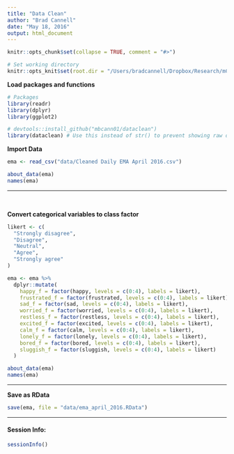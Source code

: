 ```yaml
---
title: "Data Clean"
author: "Brad Cannell"
date: "May 18, 2016"
output: html_document
---
```


```r
knitr::opts_chunk$set(collapse = TRUE, comment = "#>")

# Set working directory
knitr::opts_knit$set(root.dir = "/Users/bradcannell/Dropbox/Research/mChat")
```

**Load packages and functions**
```r
# Packages
library(readr)
library(dplyr)
library(ggplot2)

# devtools::install_github("mbcann01/dataclean")
library(dataclean) # Use this instead of str() to prevent showing raw data values
```

**Import Data**   
```r
ema <- read_csv("data/Cleaned Daily EMA April 2016.csv")

about_data(ema)
names(ema)
```

-------------------------------------------------------------------------------   

&nbsp;  

**Convert categorical variables to class factor**   
```r
likert <- c(
  "Strongly disagree",
  "Disagree",
  "Neutral",
  "Agree",
  "Strongly agree"
)

ema <- ema %>%
  dplyr::mutate(
    happy_f = factor(happy, levels = c(0:4), labels = likert),
    frustrated_f = factor(frustrated, levels = c(0:4), labels = likert),
    sad_f = factor(sad, levels = c(0:4), labels = likert),
    worried_f = factor(worried, levels = c(0:4), labels = likert),
    restless_f = factor(restless, levels = c(0:4), labels = likert),
    excited_f = factor(excited, levels = c(0:4), labels = likert),
    calm_f = factor(calm, levels = c(0:4), labels = likert),
    lonely_f = factor(lonely, levels = c(0:4), labels = likert),
    bored_f = factor(bored, levels = c(0:4), labels = likert),
    sluggish_f = factor(sluggish, levels = c(0:4), labels = likert)
  )

about_data(ema)
names(ema)
```

-------------------------------------------------------------------------------

**Save as RData**
```r
save(ema, file = "data/ema_april_2016.RData")
```

-------------------------------------------------------------------------------

#### Session Info:
```r
sessionInfo()
```
